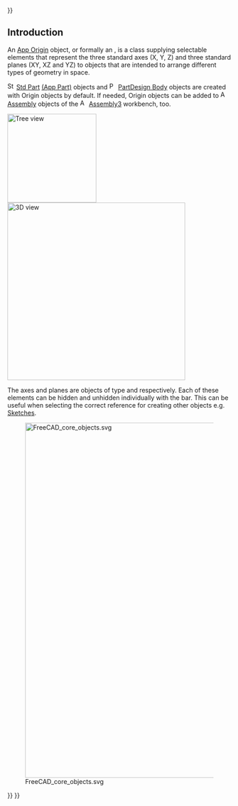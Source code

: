 {{UnfinishedDocu{{#translation:}}}}
<languages/>
<translate>

== Introduction == <!--T:1-->

<!--T:2-->
An [[App_OriginGroupExtension|App Origin]] object, or formally an {{incode|App::OriginGroupExtension}}, is a class supplying selectable elements that represent the three standard axes (X, Y, Z) and three standard planes (XY, XZ and YZ) to objects that are intended to arrange different types of geometry in space.

<!--T:3-->
[[Image:Std_Part.svg|16px]] [[Std_Part|Std Part]] [[App_Part|(App Part)]] objects and 
[[Image:PartDesign_Body.svg|16px]] [[PartDesign_Body|PartDesign Body]] objects are created with Origin objects by default. If needed, Origin objects can be added to [[Image:Assembly_Assembly_Tree.svg|16px]] [[Assembly3_CreateAssembly|Assembly]] objects of the [[Image:Assembly3_workbench_icon.svg|16px]] [[Assembly3_Workbench|Assembly3]] workbench, too.

</translate>
[[Image:App_OriginGroupExtension_example.png|200px|Tree view]] [[Image:App_OriginGroupExtension-02.png|400px|3D view]]
<translate>
<!--T:4-->
{{Caption|Left: The [[Tree_view|tree view]] showing three objects that use Origin objects. Right: Representation of the Origin elements in the [[3D_view|3D view]].}}

<!--T:5-->
The axes and planes are objects of type {{incode|App::Line}} and {{incode|App::Plane}} respectively. Each of these elements can be hidden and unhidden individually with the {{KEY|Space}} bar. This can be useful when selecting the correct reference for creating other objects e.g. [[Sketch|Sketches]].

<!--T:6-->
[[Image:FreeCAD_core_objects.svg|800px]]

<!--T:7-->
{{Caption|Simplified diagram of the relationships between the core objects in the program. Two of them have an Origin object to control the placement of the objects grouped under them.}}


</translate>
{{Document_objects_navi{{#translation:}}}}
{{Userdocnavi{{#translation:}}}}